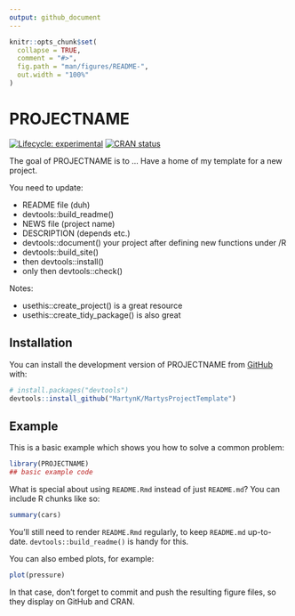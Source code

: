 ```yaml
---
output: github_document
---
```


<!-- README.md is generated from README.Rmd. Please edit that file -->

```r
knitr::opts_chunk$set(
  collapse = TRUE,
  comment = "#>",
  fig.path = "man/figures/README-",
  out.width = "100%"
)
```

# PROJECTNAME

<!-- badges: start -->
[![Lifecycle: experimental](https://img.shields.io/badge/lifecycle-experimental-orange.svg)](https://lifecycle.r-lib.org/articles/stages.html#experimental)
[![CRAN status](https://www.r-pkg.org/badges/version/PROJECTNAME)](https://CRAN.R-project.org/package=PROJECTNAME)
<!-- badges: end -->

The goal of PROJECTNAME is to ...
Have a home of my template for a new project.

You need to update:

 - README file (duh)  
 - devtools::build_readme() 
 - NEWS file (project name)  
 - DESCRIPTION (depends etc.)  
 - devtools::document() your project after defining new functions under /R  
 - devtools::build_site()
 - then devtools::install()  
 - only then devtools::check()  
 
Notes:

 - usethis::create_project() is a great resource  
 - usethis::create_tidy_package() is also great  

## Installation

You can install the development version of PROJECTNAME from [GitHub](https://github.com/) with:

``` r
# install.packages("devtools")
devtools::install_github("MartynK/MartysProjectTemplate")
```

## Example

This is a basic example which shows you how to solve a common problem:

```r
library(PROJECTNAME)
## basic example code
```

What is special about using `README.Rmd` instead of just `README.md`? You can include R chunks like so:

```r
summary(cars)
```

You'll still need to render `README.Rmd` regularly, to keep `README.md` up-to-date. `devtools::build_readme()` is handy for this.

You can also embed plots, for example:

```r
plot(pressure)
```

In that case, don't forget to commit and push the resulting figure files, so they display on GitHub and CRAN.
